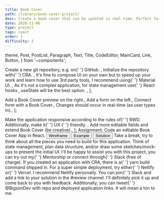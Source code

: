 ```yaml
---
title: Book Cover
path: /library/book-cover-project/
desc: Create a book cover that can be updated in real time. Perfect for beginners in React.
date: 2020-11-06
type: project
tags: react
order: 1
difficulty: 2
---
```



  theme,
  Post,
  PostList,
  Paragraph,
  Text,
  Title,
  CodeEditor,
  MainCard,
  Link,
  Button,
} from '~components';

  <Text>
    Create a new git repository, e.g. on{' '}
    <Link href="http://github.com/">GitHub</Link>.
  </Text>,
  <Text>
    Initialize the repository with{' '}
    <Link href="https://create-react-app.dev/">CRA</Link>.
  </Text>,
  <Text>
    It's fine to compose UI on your own but to speed up your work and learn how
    to use 3rd party tools, I recommend using{' '}
    <Link href="https://material-ui.com/">Material UI</Link>.
  </Text>,
  <Text>
    As it's not a complex application, for state management use{' '}
    <Link href="https://reactjs.org/docs/hooks-reference.html">
      React hooks
    </Link>
    , <Link href="https://reactjs.org/docs/hooks-reference.html#usestate">
      useState
    </Link> will be the best option.
  </Text>,
];

  <Text>Add a Book Cover preview on the right.</Text>,
  <Text>Add a form on the left.</Text>,
  <Text>Connect form with a Book Cover.</Text>,
  <Text>Changes should occur in real-time (as user types in).</Text>,
];

  <Text>
    Make the application responsive according to the rules of{' '}
    <Link href="https://web.dev/responsive-web-design-basics/">RWD</Link>.
    Additionally, make it{' '}
    <Link href="https://www.interaction-design.org/literature/topics/ux-design">
      UX
    </Link>{' '}
    friendly.
  </Text>,
  <Text>Add more editable fields and extend Book Cover (be creative).</Text>,
];

<Post>
  <Space size="large" direction="vertical">
    <MainCard>
      <Title
        align="center"
        transform="none"
        marginBottom={theme.spacing.large}
        color={theme.colors.primary}
        fontSize={theme.fontSize.large}
        fontWeight={theme.fontWeight.stronger}
      >
        Book Cover
      </Title>
      <Paragraph align="center">
        <Text strong>Assignment:</Text> Code an edtiable Book Cover App in
        React.
      </Paragraph>
      <Row gutter={[16, 16]} justify="center">
        <Col>
          <Link href="https://www.figma.com/file/wcTJcE0Foi1u3cTkV347Xx/Wireframes?node-id=264176%3A1851">
            <Button type="secondary">Wireframe</Button>
          </Link>
        </Col>
        <Col>
          <Link href="https://relaxed-wing-eb4d99.netlify.app/">
            <Button type="secondary">Example</Button>
          </Link>
        </Col>
        <Col>
          <Link href="https://github.com/bigsondev/book-cover">
            <Button type="secondary">Solution</Button>
          </Link>
        </Col>
      </Row>
    </MainCard>
    <MainCard>
      <Title level={3}>Project Requirements</Title>
      <PostList data={projectRequirements} />
    </MainCard>
    <MainCard>
      <Title level={3}>Fundamental Features</Title>
      <PostList data={mustHaveFeatures} />
    </MainCard>
    <MainCard>
      <Title level={3}>Additional Features</Title>
      <PostList data={additionalFeatures} />
    </MainCard>
    <MainCard>
      <Title level={3}>Stuck, can't progress?</Title>
      <Paragraph>
        Take a break, try to think about all the pieces you need to build for
        this application. Think of state management, plan data structure, and/or
        draw some sketches/mock-ups to present the initial UI. I'll be happy to
        assist you with this project, you can try out my{' '}
        <GatsbyLink to="/mentorship/#bigsondev-offer">Mentorship</GatsbyLink> or
        connect through{' '}
        <GatsbyLink to="/start-here/#bigsondev-slack">Slack</GatsbyLink> (free
        of charge).
      </Paragraph>
    </MainCard>
    <MainCard>
      <Title level={3}>Building & Deploying</Title>
      <Paragraph>
        If you created an application with CRA, there is a{' '}
        <Text code>yarn build</Text> command shipped in. For a super simple
        deployment, try either{' '}
        <Link href="https://www.netlify.com/">Netlify</Link> or{' '}
        <Link href="https://vercel.com/">Vercel</Link>. I recommend Netlify
        personally.
      </Paragraph>
    </MainCard>
    <MainCard>
      <Title level={3}>Share your solution</Title>
      <Paragraph>
        You can join{' '}
        <GatsbyLink to="/start-here/#bigsondev-slack">Slack</GatsbyLink> and add
        a link to your solution in the <Text strong>#review</Text> channel. I'll
        definitely pick it up and come back to you with feedback. Additionally,
        you can tweet{' '}
        <Link href="https://twitter.com/BigsonDev">@BigsonDev</Link> with repo
        and deployed application links. It will mean a ton to me.
      </Paragraph>
    </MainCard>
  </Space>
</Post>
